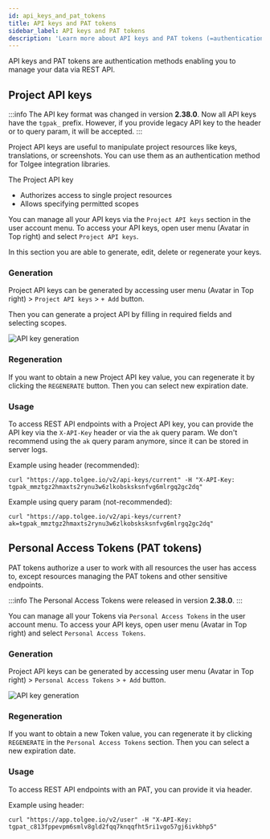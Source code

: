 ```yaml
---
id: api_keys_and_pat_tokens
title: API keys and PAT tokens
sidebar_label: API keys and PAT tokens
description: 'Learn more about API keys and PAT tokens (=authentication methods enabling you to manage your data via REST API.)'
---
```


API keys and PAT tokens are authentication methods enabling you to manage your data via REST API.

## Project API keys

:::info
The API key format was changed in version **2.38.0**. Now all API keys have the `tgpak_` prefix. However, if you provide
legacy API key to the header or to query param, it will be accepted.
:::

Project API keys are useful to manipulate project resources like keys, translations, or screenshots. You can use them as
an authentication method for Tolgee integration libraries.

The Project API key

- Authorizes access to single project resources
- Allows specifying permitted scopes

You can manage all your API keys via the `Project API keys` section in the user account menu.
To access your API keys, open user menu (Avatar in Top right) and select `Project API keys`.

In this section you are able to generate, edit, delete or regenerate your keys.

### Generation

Project API keys can be generated by accessing user menu (Avatar in Top right) > `Project API keys` > `+ Add` button.

Then you can generate a project API by filling in required fields and selecting scopes.

![API key generation](/img/docs/platform/project_api_key_generation.png)

### Regeneration

If you want to obtain a new Project API key value, you can regenerate it by clicking the `REGENERATE` button. Then you can select new
expiration date.

### Usage

To access REST API endpoints with a Project API key, you can provide the API key via the `X-API-Key` header or via the `ak` query param.
We don't recommend using the `ak` query param anymore, since it can be stored in server logs.

Example using header (recommended):

```
curl "https://app.tolgee.io/v2/api-keys/current" -H "X-API-Key: tgpak_mmztgz2hmaxts2rynu3w6zlkobsksksnfvg6mlrgq2gc2dq"
```

Example using query param (not-recommended):

```
curl "https://app.tolgee.io/v2/api-keys/current?ak=tgpak_mmztgz2hmaxts2rynu3w6zlkobsksksnfvg6mlrgq2gc2dq"
```

## Personal Access Tokens (PAT tokens)

PAT tokens authorize a user to work with all resources the user has access to, except resources managing the PAT tokens and
other sensitive endpoints.

:::info
The Personal Access Tokens were released in version **2.38.0**.
:::

You can manage all your Tokens via `Personal Access Tokens` in the user account menu.
To access your API keys, open user menu (Avatar in Top right) and select `Personal Access Tokens`.

### Generation

Project API keys can be generated by accessing user menu (Avatar in Top right) > `Personal Access Tokens` > `+ Add` button.

![API key generation](/img/docs/platform/project_pat_generation.png)

### Regeneration

If you want to obtain a new Token value, you can regenerate it by clicking `REGENERATE` in the `Personal Access Tokens` section.
Then you can select a new expiration date.

### Usage

To access REST API endpoints with an PAT, you can provide it via header.

Example using header:

```
curl "https://app.tolgee.io/v2/user" -H "X-API-Key: tgpat_c813fppevpm6smlv8gld2fqq7knqqfht5ri1vgo57gj6ivkbhp5"
```
